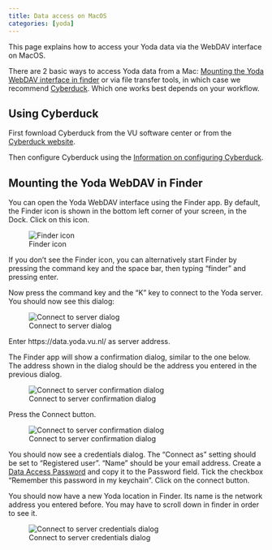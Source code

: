 ```yaml
---
title: Data access on MacOS
categories: [yoda]
---
```

This page explains how to access your Yoda data via the WebDAV interface on MacOS.

There are 2 basic ways to access Yoda data from a Mac: [Mounting the Yoda WebDAV interface in finder](#mounting-the-yoda-network-disk-in-finder) or via file transfer tools, in which case we recommend [Cyberduck](./yoda_using_cyberduck.qmd). Which one works best depends on your workflow.

## Using Cyberduck
First fownload Cyberduck from the VU software center or from the [Cyberduck website](https://cyberduck.io/download/). 

Then configure Cyberduck using the [Information on configuring Cyberduck](./yoda_using_cyberduck.qmd).

## Mounting the Yoda WebDAV in Finder

You can open the Yoda WebDAV interface using the Finder app. By default, the Finder icon is shown in the bottom left corner of your screen, in the Dock. Click on this icon. 

![Finder icon](/public/manuals/yoda/macos-finder.jpg)

If you don't see the Finder icon, you can alternatively start Finder by pressing the command key and the space bar, then typing "finder" and pressing enter.

Now press the command key and the "K" key to connect to the Yoda server. You should now see this dialog:

![Connect to server dialog](/public/manuals/yoda/macos-connect-server.png)

Enter https://data.yoda.vu.nl/ as server address.

The Finder app will show a confirmation dialog, similar to the one below. The address shown in the dialog should be the address you entered in the previous dialog.

![Connect to server confirmation dialog](/public/manuals/yoda/macos-connect-continue.jpg)

Press the Connect button. 

![Connect to server confirmation dialog](/public/manuals/yoda/macos-connect-credentials.jpg)

You should now see a credentials dialog. The "Connect as" setting should be set to "Registered user".
"Name" should be your email address. Create a [Data Access Password](./yoda_dap.qmd) and copy it to the Password field. Tick the checkbox &ldquo;Remember this password
in my keychain&rdquo;.  Click on the connect button.

You should now have a new Yoda location in Finder. Its name is the network address you entered before. You may have to scroll down in finder in order to see it.

![Connect to server credentials dialog](/public/manuals/yoda/macos-finder-screen.png)
